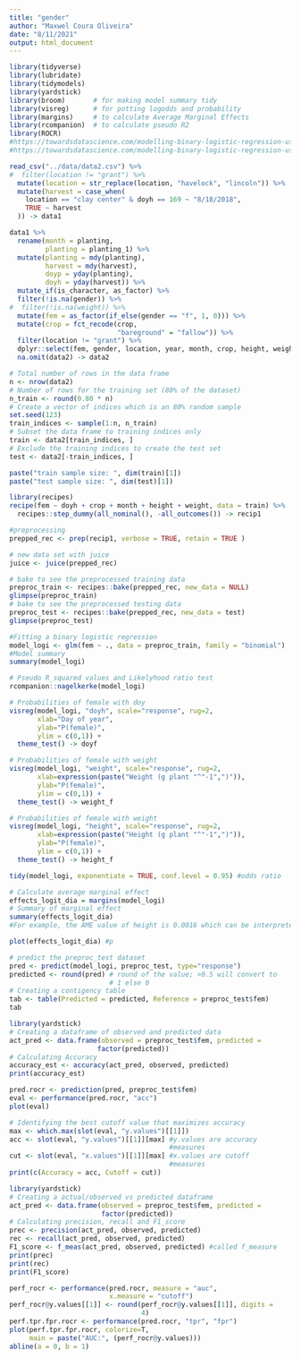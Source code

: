 ```yaml
---
title: "gender"
author: "Maxwel Coura Oliveira"
date: "8/11/2021"
output: html_document
---
```






```r
library(tidyverse)
library(lubridate)
library(tidymodels)
library(yardstick)
library(broom)       # for making model summary tidy
library(visreg)      # for potting logodds and probability 
library(margins)     # to calculate Average Marginal Effects
library(rcompanion)  # to calculate pseudo R2
library(ROCR) 
#https://towardsdatascience.com/modelling-binary-logistic-regression-using-tidymodels-library-in-r-part-1-c1bdce0ac055
#https://towardsdatascience.com/modelling-binary-logistic-regression-using-r-research-oriented-modelling-and-interpretation-f67b3a954101
```



```r
read_csv("../data/data2.csv") %>% 
#  filter(location != "grant") %>% 
  mutate(location = str_replace(location, "havelock", "lincoln")) %>% 
  mutate(harvest = case_when(
    location == "clay center" & doyh == 169 ~ "8/18/2018",
    TRUE ~ harvest
  )) -> data1
```


```r
data1 %>% 
  rename(month = planting,
         planting = planting_1) %>% 
  mutate(planting = mdy(planting),
         harvest = mdy(harvest),
         doyp = yday(planting),
         doyh = yday(harvest)) %>% 
  mutate_if(is_character, as_factor) %>% 
  filter(!is.na(gender)) %>% 
#  filter(!is.na(weight)) %>% 
  mutate(fem = as_factor(if_else(gender == "f", 1, 0))) %>% 
  mutate(crop = fct_recode(crop, 
                           "bareground" = "fallow")) %>% 
  filter(location != "grant") %>% 
  dplyr::select(fem, gender, location, year, month, crop, height, weight, doyh) -> data2
  na.omit(data2) -> data2
```



```r
# Total number of rows in the data frame
n <- nrow(data2)
# Number of rows for the training set (80% of the dataset)
n_train <- round(0.80 * n)
# Create a vector of indices which is an 80% random sample
set.seed(123)
train_indices <- sample(1:n, n_train)
# Subset the data frame to training indices only
train <- data2[train_indices, ]
# Exclude the training indices to create the test set
test <- data2[-train_indices, ]
```



```r
paste("train sample size: ", dim(train)[1])
paste("test sample size: ", dim(test)[1])
```


```r
library(recipes)
recipe(fem ~ doyh + crop + month + height + weight, data = train) %>% 
  recipes::step_dummy(all_nominal(), -all_outcomes()) -> recip1

#preprocessing
prepped_rec <- prep(recip1, verbose = TRUE, retain = TRUE )

# new data set with juice
juice <- juice(prepped_rec)

# bake to see the preprocessed training data
preproc_train <- recipes::bake(prepped_rec, new_data = NULL)
glimpse(preproc_train)
# bake to see the preprocessed testing data
preproc_test <- recipes::bake(prepped_rec, new_data = test)
glimpse(preproc_test)
```


```r
#Fitting a binary logistic regression
model_logi <- glm(fem ~ ., data = preproc_train, family = "binomial")
#Model summary
summary(model_logi)
```

```r
# Pseudo R_squared values and Likelyhood ratio test
rcompanion::nagelkerke(model_logi)
```

```r
# Probabilities of female with doy
visreg(model_logi, "doyh", scale="response", rug=2, 
       xlab="Day of year",
       ylab="P(female)",
       ylim = c(0,1)) +
  theme_test() -> doyf
```

```r
# Probabilities of female with weight
visreg(model_logi, "weight", scale="response", rug=2, 
       xlab=expression(paste("Weight (g plant "^"-1",")")),
       ylab="P(female)",
       ylim = c(0,1)) +
  theme_test() -> weight_f
```


```r
# Probabilities of female with weight
visreg(model_logi, "height", scale="response", rug=2, 
       xlab=expression(paste("Height (g plant "^"-1",")")),
       ylab="P(female)",
       ylim = c(0,1)) +
  theme_test() -> height_f
```



```r
tidy(model_logi, exponentiate = TRUE, conf.level = 0.95) #odds ratio
```

```r
# Calculate average marginal effect
effects_logit_dia = margins(model_logi)
# Summary of marginal effect
summary(effects_logit_dia)
#For example, the AME value of height is 0.0016 which can be interpreted as a unit increase in height value increases the probability of having female by 0.16%.
```

```r
plot(effects_logit_dia) #p
```


```r
# predict the preproc_test dataset
pred <- predict(model_logi, preproc_test, type="response") 
predicted <- round(pred) # round of the value; >0.5 will convert to 
                         # 1 else 0
# Creating a contigency table
tab <- table(Predicted = predicted, Reference = preproc_test$fem)
tab
```


```r
library(yardstick)
# Creating a dataframe of observed and predicted data
act_pred <- data.frame(observed = preproc_test$fem, predicted = 
                      factor(predicted))
# Calculating Accuracy
accuracy_est <- accuracy(act_pred, observed, predicted)
print(accuracy_est)
```

```r
pred.rocr <- prediction(pred, preproc_test$fem)
eval <- performance(pred.rocr, "acc")
plot(eval)
```

```r
# Identifying the best cutoff value that maximizes accuracy
max <- which.max(slot(eval, "y.values")[[1]])
acc <- slot(eval, "y.values")[[1]][max] #y.values are accuracy 
                                        #measures
cut <- slot(eval, "x.values")[[1]][max] #x.values are cutoff 
                                        #measures
print(c(Accuracy = acc, Cutoff = cut))
```



```r
library(yardstick)
# Creating a actual/observed vs predicted dataframe
act_pred <- data.frame(observed = preproc_test$fem, predicted =  
                       factor(predicted))
# Calculating precision, recall and F1_score
prec <- precision(act_pred, observed, predicted)
rec <- recall(act_pred, observed, predicted)
F1_score <- f_meas(act_pred, observed, predicted) #called f_measure
print(prec)
print(rec)
print(F1_score)
```


```r
perf_rocr <- performance(pred.rocr, measure = "auc",
                         x.measure = "cutoff")
perf_rocr@y.values[[1]] <- round(perf_rocr@y.values[[1]], digits = 
                                 4)
perf.tpr.fpr.rocr <- performance(pred.rocr, "tpr", "fpr")
plot(perf.tpr.fpr.rocr, colorize=T, 
     main = paste("AUC:", (perf_rocr@y.values)))
abline(a = 0, b = 1)
```